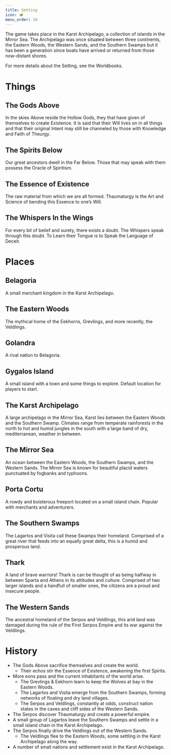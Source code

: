 ```yaml
---
title: Setting
icon: 🏕️
menu_order: 10
---
```


The game takes place in the Karst Archipelago, a collection of islands in the Mirror Sea. The Archipelago was once situated between three continents, the Eastern Woods, the Western Sands, and the Southern Swamps but it has been a generation since boats have arrived or returned from those now-distant shores.

For more details about the Setting, see the Worldbooks.

# Things

## The Gods Above

In the skies Above reside the Hollow Gods, they that have given of themselves to create Existence. It is said that their Will lives on in all things and that their original Intent may still be channeled by those with Knowledge and Faith of Theurgy.

## The Spirits Below

Our great ancestors dwell in the Far Below. Those that may speak with them possess the Oracle of Spiritism.

## The Essence of Existence

The raw material from which we are all formed. Thaumaturgy is the Art and Science of bending this Essence to one’s Will.

## The Whispers In the Wings

For every bit of belief and surety, there exists a doubt. The Whispers speak through this doubt. To Learn their Tongue is to Speak the Language of Deceit.

# Places

## Belagoria

A small merchant kingdom in the Karst Archipelago.

## The Eastern Woods

The mythical home of the Eekhorns, Grevlings, and more recently, the Veldlings.

## Golandra

A rival nation to Belagoria.

## Gygalos Island

A small island with a town and some things to explore. Default location for players to start.

## The Karst Archipelago

A large archipelago in the Mirror Sea, Karst lies between the Eastern Woods and the Southern Swamp. Climates range from temperate rainforests in the north to hot and humid jungles in the south with a large band of dry, mediterranean, weather in between.

## The Mirror Sea

An ocean between the Eastern Woods, the Southern Swamps, and the Western Sands. The Mirror Sea is known for beautiful placid waters punctuated by fogbanks and typhoons.

## Porta Cortu

A rowdy and boisterous freeport located on a small island chain. Popular with merchants and adventurers.

## The Southern Swamps

The Lagartos and Visita call these Swamps their homeland. Comprised of a great river that feeds into an equally great delta, this is a humid and prosperous land.

## Thark

A land of brave warriors! Thark is can be thought of as being halfway in between Sparta and Athens in its attitudes and culture. Comprised of two larger islands and a handfull of smaller ones, the citizens are a proud and insecure people.

## The Western Sands

The ancestral homeland of the Serpos and Veldlings, this arid land was damaged during the rule of the First Serpos Empire and its war against the Veldlings.

# History

- The Gods Above sacrifice themselves and create the world.
  - Their echos stir the Essence of Existence, awakening the first Spirits.
- More eons pass and the current inhabitants of the world arise.
  - The Grevlings & Eekhorn learn to keep the Wolves at bay in the Eastern Woods.
  - The Lagartos and Visita emerge from the Southern Swamps, forming networks of floating and dry land villages.
  - The Serpos and Veldlings, constantly at odds, construct nation states in the caves and cliff sides of the Western Sands.
- The Serpos discover Thaumaturgy and create a powerful empire.
- A small group of Lagartos leave the Southern Swamps and settle in a small island chain in the Karst Archipelago.
- The Serpos finally drive the Veldlings out of the Western Sands.
  - The Veldlings flee to the Eastern Woods, some settling in the Karst Archipelago along the way.
- A number of small nations and settlement exist in the Karst Archipelago.
